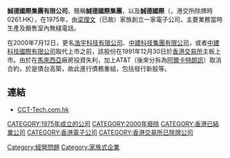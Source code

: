 '''誠德國際集團有限公司'''，簡稱'''誠德國際集團'''，以及'''誠德國際'''（'''{{lang-en|S. Megga International Holdings Limited}}'''，港交所除牌時0261.HK），在1975年，由[[梁理文|梁理文]]（已故）家族創立一家電子公司，主要業務當時生產及銷售室內無綫電話。

在2000年7月12日，更名[[浩宇科技有限公司|浩宇科技有限公司]]、[[中建科技集團有限公司|中建科技集團有限公司]]，或者[[中建科技國際有限公司|中建科技國際有限公司]]取代上市之前，該股份在1991年12月30日於[[香港交易所|香港交易所]]主板上市。由於在[[馬來西亞|馬來西亞]]廠房投資失利，加上AT&T（後來分拆為[[阿爾卡特朗訊|阿爾卡特朗訊]]）取消合約，於是債台高築，故此進行債務重組，包括發行新股等。

==連結==
*[https://web.archive.org/web/20130802010852/http://www.cct-tech.com.hk/ CCT-Tech.com.hk]

[[CATEGORY:1975年成立的公司|CATEGORY:1975年成立的公司]]
[[CATEGORY:2000年廢除|CATEGORY:2000年廢除]]
[[CATEGORY:香港已結業公司|CATEGORY:香港已結業公司]]
[[CATEGORY:香港電子公司|CATEGORY:香港電子公司]]
[[CATEGORY:香港交易所已除牌公司|CATEGORY:香港交易所已除牌公司]]
[[Category:經營問題|Category:經營問題]]
[[Category:家族式企業|Category:家族式企業]]